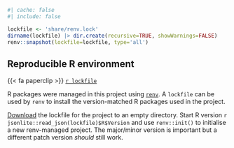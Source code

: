```r
#| cache: false
#| include: false

lockfile <- 'share/renv.lock'
dirname(lockfile) |> dir.create(recursive=TRUE, showWarnings=FALSE)
renv::snapshot(lockfile=lockfile, type='all')
```

## Reproducible R environment

{{< fa paperclip >}} [`r lockfile`](`r lockfile`)

R packages were managed in this project using [`renv`][renv home]. A `lockfile` can be used by `renv` to install the version-matched R packages used in the project.

[Download](`r lockfile`) the lockfile for the project to an empty directory. Start R version `r jsonlite::read_json(lockfile)$R$Version` and use `renv::init()` to initialise a new renv-managed project. [The major/minor version is important but a different patch version _should_ still work.]{.aside}

[renv home]: https://rstudio.github.io/renv/
